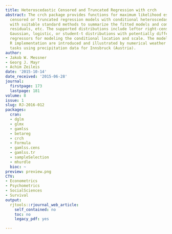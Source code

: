 ```yaml
---
title: Heteroscedastic Censored and Truncated Regression with crch
abstract: The crch package provides functions for maximum likelihood estimation of
  censored or truncated regression models with conditional heteroscedasticity along
  with suitable standard methods to summarize the fitted models and compute predictions,
  residuals, etc. The supported distributions include leftor right-censored or truncated
  Gaussian, logistic, or student-t distributions with potentially different sets of
  regressors for modeling the conditional location and scale. The models and their
  R implementation are introduced and illustrated by numerical weather prediction
  tasks using precipitation data for Innsbruck (Austria).
author:
- Jakob W. Messner
- Georg J. Mayr
- Achim Zeileis
date: '2015-10-14'
date_received: '2015-06-28'
journal:
  firstpage: 173
  lastpage: 181
volume: 8
issue: 1
slug: RJ-2016-012
packages:
  cran:
  - dglm
  - glmx
  - gamlss
  - betareg
  - crch
  - Formula
  - gamlss.cens
  - gamlss.tr
  - sampleSelection
  - mhurdle
  bioc: ~
preview: preview.png
CTV:
- Econometrics
- Psychometrics
- SocialSciences
- Survival
output:
  rjtools::rjournal_web_article:
    self_contained: no
    toc: no
    legacy_pdf: yes

---
```

